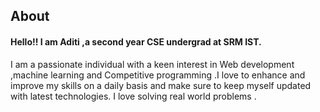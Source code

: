 ## About

#### Hello!! I am Aditi ,a second year CSE undergrad at SRM IST.

I am a passionate individual with a keen interest in Web development ,machine learning and Competitive programming .I love to enhance and improve my skills on a daily basis and make sure to keep myself updated with latest technologies. I love solving real world problems .